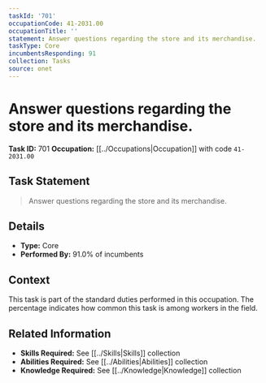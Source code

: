 ```yaml
---
taskId: '701'
occupationCode: 41-2031.00
occupationTitle: ''
statement: Answer questions regarding the store and its merchandise.
taskType: Core
incumbentsResponding: 91
collection: Tasks
source: onet
---
```

# Answer questions regarding the store and its merchandise.

**Task ID:** 701
**Occupation:** [[../Occupations|Occupation]] with code `41-2031.00`

## Task Statement

> Answer questions regarding the store and its merchandise.

## Details

- **Type:** Core
- **Performed By:** 91.0% of incumbents

## Context

This task is part of the standard duties performed in this occupation. The percentage indicates how common this task is among workers in the field.

## Related Information

- **Skills Required:** See [[../Skills|Skills]] collection
- **Abilities Required:** See [[../Abilities|Abilities]] collection
- **Knowledge Required:** See [[../Knowledge|Knowledge]] collection
